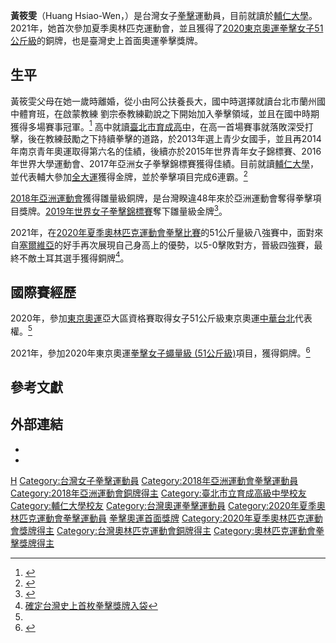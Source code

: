 {{Infobox boxer
| name           = 黃筱雯
|romanizedname= Huang Hsiao-Wen
| image          =2021. 09.01 「Our Heroes！台灣英雄 凱旋派對」 (51417757534).jpg
| weight class   = [[雛量級|雛量級]]
| weight         = 51kg
| height         = 176cm
| reach          = 
| nationality    = {{ROC}}
| birth_date     = {{Birth date and age|1997|8|31|df=y}}
| birth_place    = {{TWN}}
| style          = 
| boxrec         = 900411
| total          = 12
| wins           = 8
| KO             = 0
| losses         = 4
| draws          = 0
| no contests    = 0
| medaltemplates =
{{MedalSport|女子[[拳擊|拳擊]]}}
{{MedalCountry|{{TPE}}}}
{{MedalComp|[[奧林匹克運動會|奧林匹克運動會]]}}
{{MedalBronze|[[2020年夏季奧林匹克運動會拳擊比賽|2020 東京]]|[[2020年夏季奧林匹克運動會女子蠅量級拳擊比賽|51kg]]}}
{{MedalComp|[[東京奧運拳擊亞大區資格賽|東京奧運拳擊亞大區資格賽]]}}
{{MedalBronze|[[東京奧運拳擊亞大區資格賽|2020 約旦]]|51kg}}
{{MedalComp|[[世界拳擊錦標賽|世界錦標賽]]}}
{{MedalGold|[[2019年世界女子拳擊錦標賽|2019 烏蘭烏德]]|54kg}}
{{MedalComp|[[亞洲運動會|亞洲運動會]]}}
{{MedalBronze|[[2018年亞洲運動會|2018 雅加達]]|[[2018年亞洲運動會拳擊比賽|雛量級]]}}
{{MedalComp|[[亞洲拳擊錦標賽|亞洲錦標賽]]}}
{{MedalSilver|[[2019年亞洲拳擊錦標賽|2019 曼谷]]|雛量級}}
{{MedalBronze|[[2017年亞洲女子拳擊錦標賽|2017 胡志明市]]|雛量級}}
}}

'''黃筱雯'''（Huang Hsiao-Wen，{{bd|1997年|8月31日}}）是台灣女子[[拳擊|拳擊]]運動員，目前就讀於[[輔仁大學|輔仁大學]]。2021年，她首次參加夏季奧林匹克運動會，並且獲得了[[2020年夏季奧林匹克運動會拳擊比賽|2020東京奧運拳擊女子51公斤級]]的銅牌，也是臺灣史上首面奧運拳擊獎牌。

== 生平 ==
黃筱雯父母在她一歲時離婚，從小由阿公扶養長大，國中時選擇就讀台北市蘭州國中體育班，在啟蒙教練 劉宗泰教練勸說之下開始加入拳擊領域，並且在國中時期獲得多場賽事冠軍。<ref>{{Cite web|title=黃筱雯|url=https://www.tpenoc.net/athlete/hsiao-wen-huang/|access-date=2021-07-29|work=中華奧林匹克委員會|language=zh-TW}}</ref> 高中就讀[[臺北市立育成高級中學|臺北市育成高中]]，在高一首場賽事就落敗深受打擊，後在教練鼓勵之下持續拳擊的道路，於2013年選上青少女國手，並且再2014年南京青年奧運取得第六名的佳績，後續亦於2015年世界青年女子錦標賽、2016年世界大學運動會、2017年亞洲女子拳擊錦標賽獲得佳績。目前就讀[[輔仁大學|輔仁大學]]，並代表輔大參加[[全國大專校院運動會|全大運]]獲得金牌，並於拳擊項目完成6連霸。<ref name=":0">{{Cite news|url=https://udn.com/news/story/7005/4985704|title=全大運拳擊／黃筱雯卡通刺上身 和妹妹同日摘金|author=曾思儒|publisher=聯合報|date=2020-11-03|language=zh-tw}}</ref>

[[2018年亞洲運動會|2018年亞洲運動會]]獲得雛量級銅牌，是台灣睽違48年來於亞洲運動會奪得拳擊項目獎牌。[[2019年世界女子拳擊錦標賽|2019年世界女子拳擊錦標賽]]奪下雛量級金牌<ref>{{Cite web|url=https://sports.ltn.com.tw/news/breakingnews/2944991 |title=拳擊》強壓法國強敵！ 黃筱雯世錦賽摘金 |accessdate=2019-10-13|last=自由體育}}</ref>。

2021年，在[[2020年夏季奧林匹克運動會|2020年夏季奧林匹克運動會]][[2020年夏季奧林匹克運動會拳擊比賽|拳擊比賽]]的51公斤量級八強賽中，面對來自[[塞爾維亞|塞爾維亞]]的好手{{link-en|尼娜·拉多瓦諾維奇|Nina Radovanović|拉多瓦諾維奇}}再次展現自己身高上的優勢，以5-0擊敗對方，晉級四強賽，最終不敵土耳其選手{{link-en|布賽·納茲·恰基羅格魯|Buse Naz Çakıroğlu}}獲得銅牌<ref>[https://udn.com/news/story/122254/5642026|title=拳擊／黃筱雯晉級四強破紀錄 確定台灣史上首枚拳擊獎牌入袋]</ref>。

== 國際賽經歷 ==
2020年，參加[[2020年夏季奧林匹克運動會|東京奧運]]亞大區資格賽取得女子51公斤級東京奧運[[2020年夏季奧林匹克運動會中華台北代表團|中華台北]]代表權。<ref name=":0" />

2021年，參加2020年東京奧運[[2020年夏季奧林匹克運動會拳擊比賽|拳擊女子蠅量級 (51公斤級)]]項目，獲得銅牌。<ref>{{cite news |url=https://olympics.com/tokyo-2020/olympic-games/en/results/boxing/athlete-profile-n1431191-huang-hsiao-wen.htm|title=Boxing HUANG Hsiao-Wen - Tokyo 2020 Olympics|accessdate=2021-08-04 |work=Olympics }}</ref>

==參考文獻==
{{reflist}}

== 外部連結 ==
* {{Facebook|Huang.Hsiao.Wen.Boxing}}
* {{Instagram|__huangwen}}

{{DEFAULTSORT:Huang, Hsiao-wen}}
[[Category:黃姓|H]]
[[Category:台灣女子拳擊運動員|Category:台灣女子拳擊運動員]]
[[Category:2018年亞洲運動會拳擊運動員|Category:2018年亞洲運動會拳擊運動員]]
[[Category:2018年亞洲運動會銅牌得主|Category:2018年亞洲運動會銅牌得主]]
[[Category:臺北市立育成高級中學校友|Category:臺北市立育成高級中學校友]]
[[Category:輔仁大學校友|Category:輔仁大學校友]]
[[Category:台灣奧運拳擊運動員|Category:台灣奧運拳擊運動員]]
[[Category:2020年夏季奧林匹克運動會拳擊運動員|Category:2020年夏季奧林匹克運動會拳擊運動員]]
[[Category:台湾体育之最|拳擊奧運首面獎牌]]
[[Category:2020年夏季奧林匹克運動會獎牌得主|Category:2020年夏季奧林匹克運動會獎牌得主]]
[[Category:台灣奧林匹克運動會銅牌得主|Category:台灣奧林匹克運動會銅牌得主]]
[[Category:奧林匹克運動會拳擊獎牌得主|Category:奧林匹克運動會拳擊獎牌得主]]